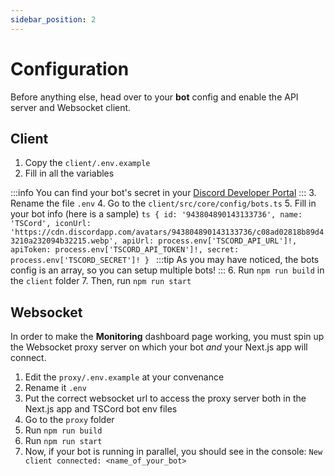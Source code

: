 ```yaml
---
sidebar_position: 2
---
```


# Configuration

Before anything else, head over to your **bot** config and enable the API server and Websocket client.

## Client

1. Copy the `client/.env.example`
2. Fill in all the variables

:::info
You can find your bot's secret in your [Discord Developer Portal](https://discord.com/developers/applications)
:::
3. Rename the file `.env`
4. Go to the `client/src/core/config/bots.ts`
5. Fill in your bot info (here is a sample)
    ```ts
        {
            id: '943804890143133736',
            name: 'TSCord',
            iconUrl: 'https://cdn.discordapp.com/avatars/943804890143133736/c08ad02818b89d43210a232094b32215.webp',
            apiUrl: process.env['TSCORD_API_URL']!,
            apiToken: process.env['TSCORD_API_TOKEN']!,
            secret: process.env['TSCORD_SECRET']!
        }
    ```
    :::tip 
    As you may have noticed, the bots config is an array, so you can setup multiple bots!
    :::
6. Run `npm run build` in the `client` folder
7. Then, run `npm run start`

## Websocket

In order to make the **Monitoring** dashboard page working, you must spin up the Websocket proxy server on which your bot *and* your Next.js app will connect.

1. Edit the `proxy/.env.example` at your convenance
2. Rename it `.env`
3. Put the correct websocket url to access the proxy server both in the Next.js app and TSCord bot env files
4. Go to the `proxy` folder
5. Run `npm run build`
6. Run `npm run start`
7. Now, if your bot is running in parallel, you should see in the console: `New client connected: <name_of_your_bot>`